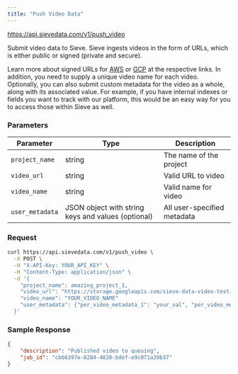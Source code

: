 ```yaml
---
title: "Push Video Data"
---
```



<Request method="POST">https://api.sievedata.com/v1/push_video</Request>

Submit video data to Sieve. Sieve ingests videos in the form of URLs, which is either public or signed (private and secure).

Learn more about signed URLs for [AWS](https://docs.aws.amazon.com/AmazonS3/latest/userguide/ShareObjectPreSignedURL.html) or [GCP](https://cloud.google.com/storage/docs/access-control/signed-urls) at the respective links. In addition, you need to supply a unique video name for each video. Optionally, you can also submit custom metadata for the video as a whole, along with its associated value. For example, if you have internal indexes or fields you want to track with our platform, this would be an easy way for you to access those within Sieve as well.

### Parameters

| Parameter | Type | Description |
| ---- | ----- | ---- |
| `project_name` | string | The name of the project |
| `video_url` | string | Valid URL to video |
| `video_name` | string | Valid name for video |
| `user_metadata` | JSON object with string keys and values (optional) | All user-specified metadata |

### Request

```bash Terminal
curl https://api.sievedata.com/v1/push_video \
  -X POST \
  -H "X-API-Key: YOUR_API_KEY" \
  -H "Content-Type: application/json" \
  -d '{
    "project_name": amazing_project_1,
    "video_url": "https://storage.googleapis.com/sieve-data-video-test-bucket/PRG1.avi",
    "video_name": "YOUR_VIDEO_NAME"
    "user_metadata": {"per_video_metadata_1": "your_val", "per_video_metadata_2": "your_other_val"}
  }'
```

### Sample Response

```json
{
    "description": "Published video to queuing",
    "job_id": "cb66397e-0284-4820-bdef-e9c071a39b37"
}
```